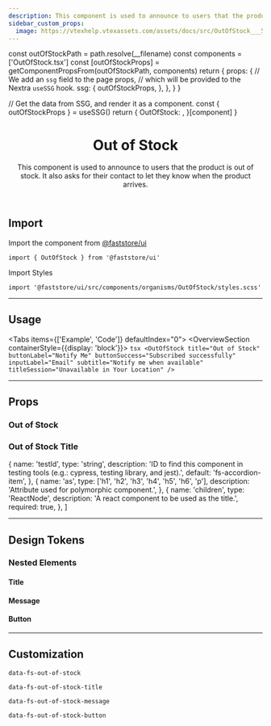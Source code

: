 ```yaml
---
description: This component is used to announce to users that the product is out of stock.
sidebar_custom_props:
  image: https://vtexhelp.vtexassets.com/assets/docs/src/OutOfStock___5863b0eb4a4a8ce9a98da5c760461e61.png
---
```



  const outOfStockPath = path.resolve(__filename)
  const components = ['OutOfStock.tsx']
  const [outOfStockProps] = getComponentPropsFrom(outOfStockPath, components)
  return {
    props: {
      // We add an `ssg` field to the page props,
      // which will be provided to the Nextra `useSSG` hook.
      ssg: {
        outOfStockProps,
      },
    },
  }
}

  // Get the data from SSG, and render it as a component.
  const { outOfStockProps } = useSSG()
  return {
    OutOfStock: <PropsSection propsList={outOfStockProps} />,
  }[component]
}

<header>

# Out of Stock

This component is used to announce to users that the product is out of stock. It also asks for their contact to let they know when the product arrives.

</header>

## Import

Import the component from [@faststore/ui](/../components)

```tsx
import { OutOfStock } from '@faststore/ui'
```

Import Styles

```tsx
import '@faststore/ui/src/components/organisms/OutOfStock/styles.scss'
```

---

## Usage

<Tabs items={['Example', 'Code']} defaultIndex="0">
  <Tab>
    <OverviewSection containerStyle={{display: 'block'}}>
      <OutOfStock
        title="Out of Stock"
        buttonLabel="Notify Me"
        buttonSuccess="Subscribed successfully"
        inputLabel="Email"
        subtitle="Notify me when available"
        titleSession="Unavailable in Your Location"
      />
    </OverviewSection>
  </Tab>
  <Tab>
    ```tsx
    <OutOfStock
      title="Out of Stock"
      buttonLabel="Notify Me"
      buttonSuccess="Subscribed successfully"
      inputLabel="Email"
      subtitle="Notify me when available"
      titleSession="Unavailable in Your Location"
    />
    ```

  </Tab>
</Tabs>

---

## Props

### Out of Stock

<OutOfStockPropsSection component="OutOfStock" />

### Out of Stock Title

  {
    name: 'testId',
    type: 'string',
    description:
      'ID to find this component in testing tools (e.g.: cypress, testing library, and jest).',
    default: 'fs-accordion-item',
  },
  {
    name: 'as',
    type: ['h1', 'h2', 'h3', 'h4', 'h5', 'h6', 'p'],
    description: 'Attribute used for polymorphic component.',
  },
  {
    name: 'children',
    type: 'ReactNode',
    description: 'A react component to be used as the title.',
    required: true,
  },
]

<PropsSection propsList={propsOutOfStockTitle} />

---

## Design Tokens

### Nested Elements

#### Title

<TokenTable>
  <TokenRow
    token="--fs-out-of-stock-title-margin-bottom"
    value="var(--fs-spacing-0)"
  />
  <TokenRow token="--fs-out-of-stock-title-line-height" value="1.15" />
  <TokenRow
    token="--fs-out-of-stock-title-size"
    value="var(--fs-text-size-lead)"
  />
  <TokenRow
    token="--fs-out-of-stock-title-weight"
    value="var(--fs-text-weight-bold)"
  />
  <TokenRow
    token="--fs-out-of-stock-title-color"
    value="var(--fs-color-neutral-text)"
    isColor
  />
</TokenTable>

#### Message

<TokenTable>
  <TokenRow
    token="--fs-out-of-stock-message-column-gap"
    value="var(--fs-spacing-0)"
  />
  <TokenRow
    token="--fs-out-of-stock-message-margin-bottom"
    value="var(--fs-spacing-3)"
  />
  <TokenRow token="--fs-out-of-stock-message-line-height" value="1.15" />
  <TokenRow
    token="--fs-out-of-stock-message-size"
    value="var(--fs-text-size-base)"
  />
  <TokenRow
    token="--fs-out-of-stock-message-weight"
    value="var(--fs-text-weight-regular)"
  />
  <TokenRow
    token="--fs-out-of-stock-message-color"
    value="var(--fs-color-success-text)"
    isColor
  />
</TokenTable>

#### Button

<TokenTable>
  <TokenRow token="--fs-out-of-stock-button-width" value="100%" />
  <TokenRow
    token="--fs-out-of-stock-button-margin-top"
    value="var(--fs-spacing-3)"
  />
</TokenTable>

---

## Customization

`data-fs-out-of-stock`

`data-fs-out-of-stock-title`

`data-fs-out-of-stock-message`

`data-fs-out-of-stock-button`
